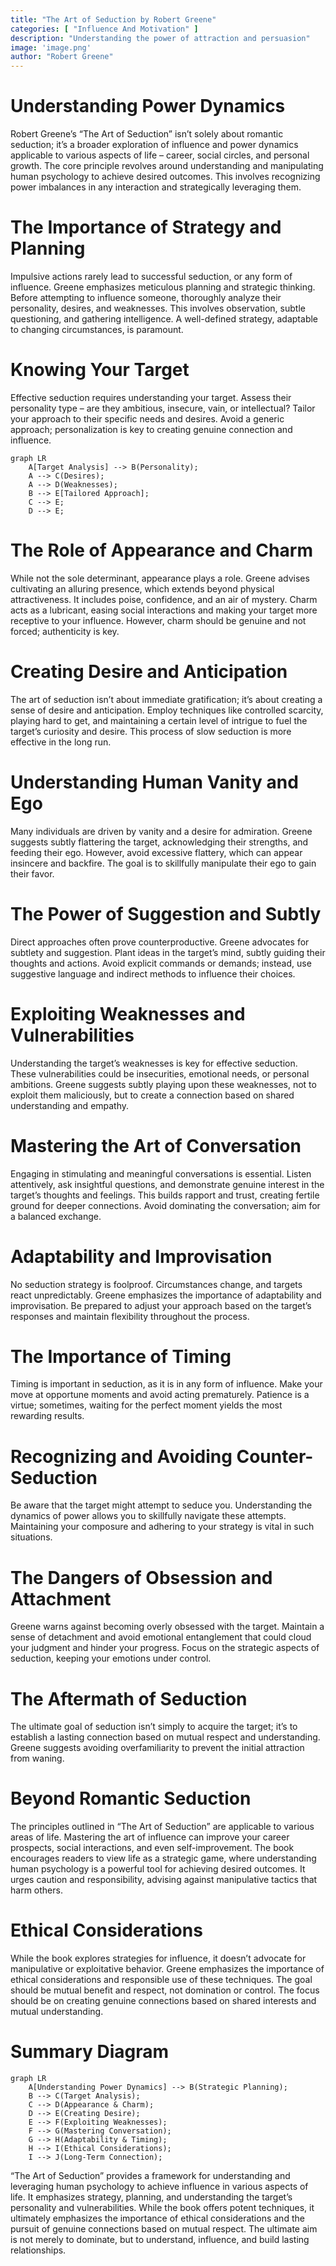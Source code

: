 ```yaml
---
title: "The Art of Seduction by Robert Greene"
categories: [ "Influence And Motivation" ]
description: "Understanding the power of attraction and persuasion"
image: 'image.png'
author: "Robert Greene"
---
```

# Understanding Power Dynamics

Robert Greene's "The Art of Seduction" isn't solely about romantic seduction; it's a broader exploration of influence and power dynamics applicable to various aspects of life – career, social circles, and personal growth.  The core principle revolves around understanding and manipulating human psychology to achieve desired outcomes.  This involves recognizing power imbalances in any interaction and strategically leveraging them.

# The Importance of Strategy and Planning

Impulsive actions rarely lead to successful seduction, or any form of influence.  Greene emphasizes meticulous planning and strategic thinking.  Before attempting to influence someone, thoroughly analyze their personality, desires, and weaknesses.  This involves observation, subtle questioning, and gathering intelligence.  A well-defined strategy, adaptable to changing circumstances, is paramount.

#  Knowing Your Target

Effective seduction requires understanding your target. Assess their personality type – are they ambitious, insecure, vain, or intellectual? Tailor your approach to their specific needs and desires. Avoid a generic approach; personalization is key to creating genuine connection and influence.

```mermaid
graph LR
    A[Target Analysis] --> B(Personality);
    A --> C(Desires);
    A --> D(Weaknesses);
    B --> E[Tailored Approach];
    C --> E;
    D --> E;
```

#  The Role of Appearance and Charm

While not the sole determinant, appearance plays a role. Greene advises cultivating an alluring presence, which extends beyond physical attractiveness. It includes poise, confidence, and an air of mystery. Charm acts as a lubricant, easing social interactions and making your target more receptive to your influence. However, charm should be genuine and not forced; authenticity is key.

#  Creating Desire and Anticipation

The art of seduction isn't about immediate gratification; it's about creating a sense of desire and anticipation. Employ techniques like controlled scarcity, playing hard to get, and maintaining a certain level of intrigue to fuel the target's curiosity and desire. This process of slow seduction is more effective in the long run.

#  Understanding Human Vanity and Ego

Many individuals are driven by vanity and a desire for admiration.  Greene suggests subtly flattering the target, acknowledging their strengths, and feeding their ego. However, avoid excessive flattery, which can appear insincere and backfire.  The goal is to skillfully manipulate their ego to gain their favor.

#  The Power of Suggestion and Subtly

Direct approaches often prove counterproductive.  Greene advocates for subtlety and suggestion.  Plant ideas in the target's mind, subtly guiding their thoughts and actions.  Avoid explicit commands or demands; instead, use suggestive language and indirect methods to influence their choices.

#  Exploiting Weaknesses and Vulnerabilities

Understanding the target's weaknesses is key for effective seduction. These vulnerabilities could be insecurities, emotional needs, or personal ambitions. Greene suggests subtly playing upon these weaknesses, not to exploit them maliciously, but to create a connection based on shared understanding and empathy.

#  Mastering the Art of Conversation

Engaging in stimulating and meaningful conversations is essential.  Listen attentively, ask insightful questions, and demonstrate genuine interest in the target's thoughts and feelings.  This builds rapport and trust, creating fertile ground for deeper connections. Avoid dominating the conversation; aim for a balanced exchange.


#  Adaptability and Improvisation

No seduction strategy is foolproof.  Circumstances change, and targets react unpredictably.  Greene emphasizes the importance of adaptability and improvisation.  Be prepared to adjust your approach based on the target's responses and maintain flexibility throughout the process.


#  The Importance of Timing

Timing is important in seduction, as it is in any form of influence. Make your move at opportune moments and avoid acting prematurely. Patience is a virtue; sometimes, waiting for the perfect moment yields the most rewarding results.


#  Recognizing and Avoiding Counter-Seduction

Be aware that the target might attempt to seduce you. Understanding the dynamics of power allows you to skillfully navigate these attempts. Maintaining your composure and adhering to your strategy is vital in such situations.

#  The Dangers of Obsession and Attachment

Greene warns against becoming overly obsessed with the target.  Maintain a sense of detachment and avoid emotional entanglement that could cloud your judgment and hinder your progress.  Focus on the strategic aspects of seduction, keeping your emotions under control.


#  The Aftermath of Seduction

The ultimate goal of seduction isn't simply to acquire the target; it's to establish a lasting connection based on mutual respect and understanding. Greene suggests avoiding overfamiliarity to prevent the initial attraction from waning.


#  Beyond Romantic Seduction

The principles outlined in "The Art of Seduction" are applicable to various areas of life. Mastering the art of influence can improve your career prospects, social interactions, and even self-improvement. The book encourages readers to view life as a strategic game, where understanding human psychology is a powerful tool for achieving desired outcomes. It urges caution and responsibility, advising against manipulative tactics that harm others.


# Ethical Considerations

While the book explores strategies for influence, it doesn't advocate for manipulative or exploitative behavior.  Greene emphasizes the importance of ethical considerations and responsible use of these techniques.  The goal should be mutual benefit and respect, not domination or control. The focus should be on creating genuine connections based on shared interests and mutual understanding.


#  Summary Diagram

```mermaid
graph LR
    A[Understanding Power Dynamics] --> B(Strategic Planning);
    B --> C(Target Analysis);
    C --> D(Appearance & Charm);
    D --> E(Creating Desire);
    E --> F(Exploiting Weaknesses);
    F --> G(Mastering Conversation);
    G --> H(Adaptability & Timing);
    H --> I(Ethical Considerations);
    I --> J(Long-Term Connection);

```

"The Art of Seduction" provides a framework for understanding and leveraging human psychology to achieve influence in various aspects of life. It emphasizes strategy, planning, and understanding the target's personality and vulnerabilities. While the book offers potent techniques, it ultimately emphasizes the importance of ethical considerations and the pursuit of genuine connections based on mutual respect. The ultimate aim is not merely to dominate, but to understand, influence, and build lasting relationships.

